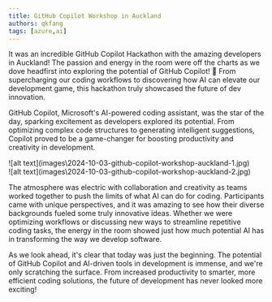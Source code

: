 ```yaml
---
title: GitHub Copilot Workshop in Auckland
authors: qkfang
tags: [azure,ai]
---
```


It was an incredible GitHub Copilot Hackathon with the amazing developers in Auckland! The passion and energy in the room were off the charts as we dove headfirst into exploring the potential of GitHub Copilot! 🚀 From supercharging our coding workflows to discovering how AI can elevate our development game, this hackathon truly showcased the future of dev innovation.

GitHub Copilot, Microsoft's AI-powered coding assistant, was the star of the day, sparking excitement as developers explored its potential. From optimizing complex code structures to generating intelligent suggestions, Copilot proved to be a game-changer for boosting productivity and creativity in development.

<div className="img-grid">
  <div className="img-item">
    ![alt text](images\2024-10-03-github-copilot-workshop-auckland-1.jpg)
  </div>
  <div className="img-item">
    ![alt text](images\2024-10-03-github-copilot-workshop-auckland-2.jpg)
  </div>
</div>

The atmosphere was electric with collaboration and creativity as teams worked together to push the limits of what AI can do for coding. Participants came with unique perspectives, and it was amazing to see how their diverse backgrounds fueled some truly innovative ideas. Whether we were optimizing workflows or discussing new ways to streamline repetitive coding tasks, the energy in the room showed just how much potential AI has in transforming the way we develop software.

As we look ahead, it's clear that today was just the beginning. The potential of GitHub Copilot and AI-driven tools in development is immense, and we're only scratching the surface. From increased productivity to smarter, more efficient coding solutions, the future of development has never looked more exciting!
